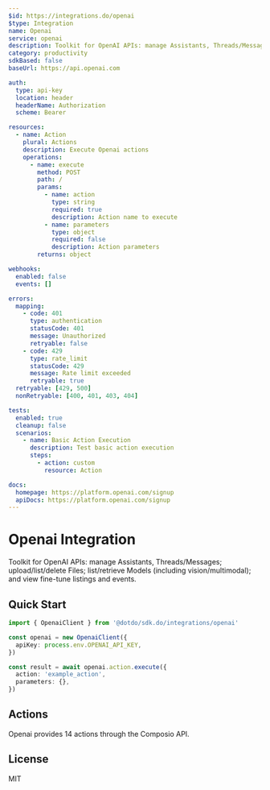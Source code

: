 ```yaml
---
$id: https://integrations.do/openai
$type: Integration
name: Openai
service: openai
description: Toolkit for OpenAI APIs: manage Assistants, Threads/Messages; upload/list/delete Files; list/retrieve Models (including vision/multimodal); and view fine-tune listings and events.
category: productivity
sdkBased: false
baseUrl: https://api.openai.com

auth:
  type: api-key
  location: header
  headerName: Authorization
  scheme: Bearer

resources:
  - name: Action
    plural: Actions
    description: Execute Openai actions
    operations:
      - name: execute
        method: POST
        path: /
        params:
          - name: action
            type: string
            required: true
            description: Action name to execute
          - name: parameters
            type: object
            required: false
            description: Action parameters
        returns: object

webhooks:
  enabled: false
  events: []

errors:
  mapping:
    - code: 401
      type: authentication
      statusCode: 401
      message: Unauthorized
      retryable: false
    - code: 429
      type: rate_limit
      statusCode: 429
      message: Rate limit exceeded
      retryable: true
  retryable: [429, 500]
  nonRetryable: [400, 401, 403, 404]

tests:
  enabled: true
  cleanup: false
  scenarios:
    - name: Basic Action Execution
      description: Test basic action execution
      steps:
        - action: custom
          resource: Action

docs:
  homepage: https://platform.openai.com/signup
  apiDocs: https://platform.openai.com/signup
---
```


# Openai Integration

Toolkit for OpenAI APIs: manage Assistants, Threads/Messages; upload/list/delete Files; list/retrieve Models (including vision/multimodal); and view fine-tune listings and events.

## Quick Start

```typescript
import { OpenaiClient } from '@dotdo/sdk.do/integrations/openai'

const openai = new OpenaiClient({
  apiKey: process.env.OPENAI_API_KEY,
})

const result = await openai.action.execute({
  action: 'example_action',
  parameters: {},
})
```

## Actions

Openai provides 14 actions through the Composio API.

## License

MIT
